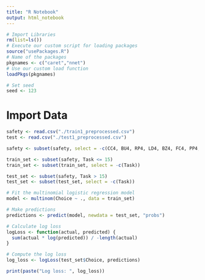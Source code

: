 ```yaml
---
title: "R Notebook"
output: html_notebook
---
```


```r
# Import Libraries
rm(list=ls())
# Execute our custom script for loading packages
source("usePackages.R")
# Name of the packages 
pkgnames <- c("caret","nnet")
# Use our custom load function
loadPkgs(pkgnames)

# Set seed
seed <- 123
```

# Import Data
```r
safety <- read.csv("./train1_preprocessed.csv")
test <- read.csv("./test1_preprocessed.csv")
```

```r
safety <- subset(safety, select = -c(CC4, BU4, RP4, LD4, BZ4, FC4, PP4, KA4, SC4, TS4, NV4, Price4))
```

```r
train_set <- subset(safety, Task <= 15)
train_set <- subset(train_set, select = -c(Task))

test_set <- subset(safety, Task > 15)
test_set <- subset(test_set, select = -c(Task))
```

```r
# Fit the multinomial logistic regression model
model <- multinom(Choice ~ ., data = train_set)

# Make predictions
predictions <- predict(model, newdata = test_set, "probs")

# Calculate log loss
logLoss <- function(actual, predicted) {
  sum(actual * log(predicted)) / -length(actual)
}

# Compute the log loss
log_loss <- logLoss(test_set$Choice, predictions)

print(paste("Log loss: ", log_loss))
```

